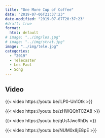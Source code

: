 ```yaml
---
title: "One More Cup of Coffee"
date: "2019-07-06T21:37:23"
date-modified: "2019-07-07T20:37:23"
#draft: true
format: 
  html: default
# image: "../img/les.jpg"
# image: "../img/strat.jpg"
image: "../img/tele.jpg"
categories:
  - "2019"
  - Telecaster
  - Les Paul
  - Song
---
```


## Video

{{< video https://youtu.be/lLP0-Un1Otk >}}

{{< video https://youtu.be/zHWQQhTCZA8 >}}

{{< video https://youtu.be/qUs1JwcRhDs >}}

{{< video https://youtu.be/NUM0x8jE8pE >}}
